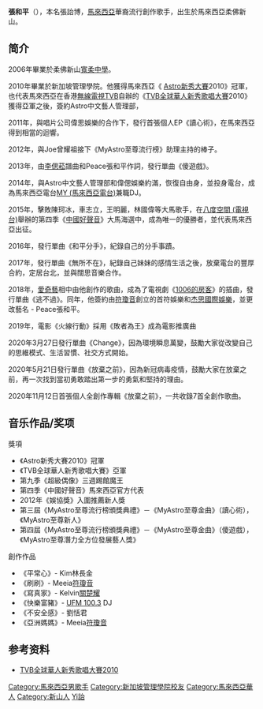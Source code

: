 {{notability unreferenced|time=2021-06-01}}
{{BLP unsourced|time=2021-10-03T00:00:54+00:00}}
{{藝人
| type = 男歌手
| 姓名 = 張和平
| 本名 = 張詒博
| 英文名 = Peace
| 綽號 = 阿博、和平哥
| 出生日期 ={{birth date and age|1988|09|04}}
| 出生地點 = {{MAS}}[[柔佛州|柔佛州]][[新山|新山]]
| 國籍 = [[馬來西亞|馬來西亞]]
| 籍贯 = [[福建|福建]]
| 宗教信仰 = [[基督教|基督教]]
| 語言 = [[華語|華語]]、[[英語|英語]]、[[廣東話|廣東話]]、[[福建話|福建話]]、[[馬來語|馬來語]]
| 活躍年代 = 2010年至今
}}

'''張和平'''（{{bd|1988年|9月4日|}}），本名張詒博，[[馬來西亞|馬來西亞]]華裔流行創作歌手，出生於馬來西亞柔佛新山。

==简介==

2006年畢業於柔佛新山[[寬柔中學|寬柔中學]]。

2010年畢業於新加坡管理學院。他獲得馬來西亞《 [[Astro新秀大賽|Astro新秀大賽]]2010》冠軍，也代表馬來西亞在香港[[無線電視|無線電視]]TVB自辦的《[[TVB全球華人新秀歌唱大賽|TVB全球華人新秀歌唱大賽]]2010》獲得亞軍之後，簽約Astro中文藝人管理部，

2011年，與唱片公司偉思娛樂的合作下，發行首張個人EP《讀心術》，在馬來西亞得到相當的迴響。

2012年，與Joe曾耀祖接下《MyAstro至尊流行榜》助理主持的棒子。

2013年，由[[李偲菘|李偲菘]]譜曲和Peace張和平作詞，發行單曲《傻遊戲》。

2014年，與Astro中文藝人管理部和偉偲娛樂約滿，恢復自由身，並投身電台，成為馬來西亞電台[[MY_(馬來西亞電台)|MY (馬來西亞電台)]]兼職DJ。

2015年，擊敗陳珂冰，車志立，王明麗，林國偉等大馬歌手，在[[八度空間_(電視台)|八度空間 (電視台)]]舉辦的第四季《[[中國好聲音|中國好聲音]]》大馬海選中，成為唯一的優勝者，並代表馬來西亞出征。

2016年，發行單曲《和平分手》，紀錄自己的分手事蹟。

2017年，發行單曲《無所不在》，紀錄自己妹妹的感情生活之後，放棄電台的豐厚合約，定居台北，並與闊思音樂合作。

2018年，[[愛奇藝|愛奇藝]]相中由他創作的歌曲，成為了電視劇《[[1006的房客|1006的房客]]》的插曲，發行單曲《逃不過》。同年，他簽約由[[符瓊音|符瓊音]]創立的首符娛樂和[[杰思國際娛樂|杰思國際娛樂]]，並更改藝名 - Peace張和平。

2019年，電影《火線行動》採用《敗者為王》成為電影推廣曲

2020年3月27日發行單曲《Change》，因為環境瞬息萬變，鼓勵大家從改變自己的思維模式、生活習慣、社交方式開始。

2020年5月21日發行單曲《放棄之前》，因為新冠病毒疫情，鼓勵大家在放棄之前，再一次找到當初勇敢踏出第一步的勇氣和堅持的理由。

2020年11月12日首張個人全創作專輯《放棄之前》，一共收錄7首全創作歌曲。

==音乐作品/奖项==

獎項
* 《Astro新秀大賽2010》冠軍
* 《TVB全球華人新秀歌唱大賽》亞軍
* 第九季《超級偶像》三週踢館魔王
* 第四季《中國好聲音》馬來西亞官方代表
* 2012年《娛協獎》入圍推薦新人獎
* 第三屆《MyAstro至尊流行榜頒獎典禮》－《MyAstro至尊金曲》（讀心術），《MyAstro至尊新人》
* 第四屆《MyAstro至尊流行榜頒獎典禮》－《MyAstro至尊金曲》（傻遊戲），《MyAstro至尊潛力全方位發展藝人獎》

創作作品
* 《平常心》- Kim林長金
* 《刷刷》- Meeia[[符瓊音|符瓊音]]
* 《寫真家》- Kelvin[[關楚耀|關楚耀]]
* 《快樂富豬》- [[UFM_100.3|UFM 100.3]] DJ
* 《不安全感》- 劉恬君
* 《亞洲媽媽》- Meeia[[符瓊音|符瓊音]]

==参考资料==
*[http://programme.tvb.com/music/icnt2010/ TVB全球華人新秀歌唱大賽2010] {{Wayback|url=http://programme.tvb.com/music/icnt2010/ |date=20101204233959 }}

{{DEFAULTSORT:Zhang}}
[[Category:馬來西亞男歌手|Category:馬來西亞男歌手]]
[[Category:新加坡管理學院校友|Category:新加坡管理學院校友]]
[[Category:馬來西亞華人|Category:馬來西亞華人]]
[[Category:新山人|Category:新山人]]
[[Category:張姓|Yi詒]]